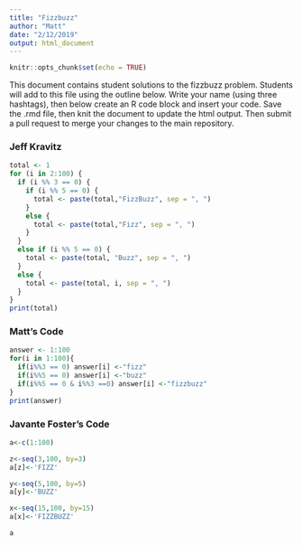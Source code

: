 ```yaml
---
title: "Fizzbuzz"
author: "Matt"
date: "2/12/2019"
output: html_document
---
```


```r
knitr::opts_chunk$set(echo = TRUE)
```

This document contains student solutions to the fizzbuzz problem. Students will add to this file using the outline below. Write your name (using three hashtags), then below create an R code block and insert your code. Save the .rmd file, then knit the document to update the html output. Then submit a pull request to merge your changes to the main repository.

### Jeff Kravitz

```r
total <- 1
for (i in 2:100) {
  if (i %% 3 == 0) {
    if (i %% 5 == 0) {
      total <- paste(total,"FizzBuzz", sep = ", ")
    }
    else {
      total <- paste(total,"Fizz", sep = ", ")
    }
  }
  else if (i %% 5 == 0) {
    total <- paste(total, "Buzz", sep = ", ")
  }
  else {
    total <- paste(total, i, sep = ", ")
  }
}
print(total)
```

### Matt's Code

```r
answer <- 1:100
for(i in 1:100){
  if(i%%3 == 0) answer[i] <-"fizz"
  if(i%%5 == 0) answer[i] <-"buzz"
  if(i%%5 == 0 & i%%3 ==0) answer[i] <-"fizzbuzz"
}
print(answer)
```

### Javante Foster's Code

```r
a<-c(1:100)

z<-seq(3,100, by=3)
a[z]<-'FIZZ'

y<-seq(5,100, by=5)
a[y]<-'BUZZ'

x<-seq(15,100, by=15)
a[x]<-'FIZZBUZZ'

a
```


